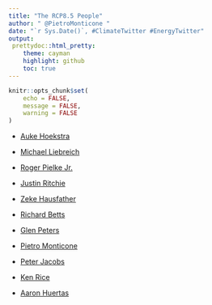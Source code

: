 ```yaml
---
title: "The RCP8.5 People"
author: " @PietroMonticone "
date: "`r Sys.Date()`, #ClimateTwitter #EnergyTwitter"
output:
 prettydoc::html_pretty:
    theme: cayman
    highlight: github
    toc: true
---
```


```r
knitr::opts_chunk$set(
	echo = FALSE,
	message = FALSE,
	warning = FALSE
)
```

* [Auke Hoekstra](https://twitter.com/AukeHoekstra)

* [Michael Liebreich](https://twitter.com/MLiebreich)

* [Roger Pielke Jr.](https://twitter.com/RogerPielkeJr)

* [Justin Ritchie](https://twitter.com/jritch)

* [Zeke Hausfather](https://twitter.com/hausfath)

* [Richard Betts](https://twitter.com/richardabetts)

* [Glen Peters](https://twitter.com/Peters_Glen)

* [Pietro Monticone](https://twitter.com/PietroMonticone)

* [Peter Jacobs](https://twitter.com/past_is_future)

* [Ken Rice](https://twitter.com/theresphysics)

* [Aaron Huertas](https://twitter.com/aaronhuertas)
